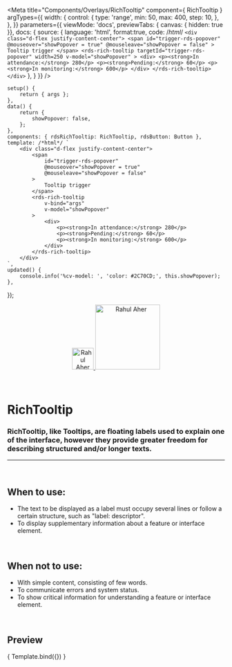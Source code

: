 
<Meta
	title="Components/Overlays/RichTooltip"
	component={ RichTooltip }
	argTypes={{
		width: {
			control: {
				type: 'range',
				min: 50,
				max: 400,
				step: 10,
			},
		},
	}}
	parameters={{
		viewMode: 'docs',
		previewTabs: { canvas: { hidden: true }},
		docs: {
			source: {
				language: 'html',
				format:true,
				code: /*html*/ 
		`<div class="d-flex justify-content-center">
			<span
				id="trigger-rds-popover"
				@mouseover="showPopover = true"
				@mouseleave="showPopover = false"
			>
				Tooltip trigger
			</span>
			<rds-rich-tooltip
				targetId="trigger-rds-popover"
				width=250
				v-model="showPopover"
			>
				<div>
					<p><strong>In attendance:</strong> 280</p>
					<p><strong>Pending:</strong> 60</p>
					<p><strong>In monitoring:</strong> 600</p>
				</div>
			</rds-rich-tooltip>
		</div>`
			},
		}
	}}
/>

	setup() {
		return { args };
	},
	data() {
		return {
			showPopover: false,
		};
	},
	components: { rdsRichTooltip: RichTooltip, rdsButton: Button },
	template: /*html*/ `
		<div class="d-flex justify-content-center">
			<span
				id="trigger-rds-popover"
				@mouseover="showPopover = true"
				@mouseleave="showPopover = false"
			>
				Tooltip trigger
			</span>
			<rds-rich-tooltip
				v-bind="args"
				v-model="showPopover"
			>
				<div>
					<p><strong>In attendance:</strong> 280</p>
					<p><strong>Pending:</strong> 60</p>
					<p><strong>In monitoring:</strong> 600</p>
				</div>
			</rds-rich-tooltip>
		</div>
	`,
	updated() {
		console.info('%cv-model: ', 'color: #2C70CD;', this.showPopover);
	},
});

<div align="center" style={{display: 'flex'}}>
    <a href="https://rahulaher.netlify.app">
        <img src="https://rahulaher.netlify.app/img/logo/glyph-black-colored.svg" alt="Rahul Aher logo" width="50" />
        <img src="https://rahulaher.netlify.app/img/logo/word-black-colored.svg" alt="Rahul Aher" width="150" />
    </a>
</div>

<br />
<br />

# RichTooltip

### RichTooltip, like Tooltips, are floating labels used to explain one of the interface, however they provide greater freedom for describing structured and/or longer texts.
---
<br />

## When to use:
- The text to be displayed as a label must occupy several lines or follow a certain structure, such as "label: descriptor".
- To display supplementary information about a feature or interface element.


<br />

## When not to use:
- With simple content, consisting of few words.
- To communicate errors and system status.
- To show critical information for understanding a feature or interface element.

<br />

## Preview

<Canvas>
	<Story
		name="RichTooltip"
		args={{
			targetId: 'trigger-rds-popover',
			width: 250,
		}}
	>
		{ Template.bind({}) }
	</Story>
</Canvas>

<ArgsTable story="RichTooltip" />